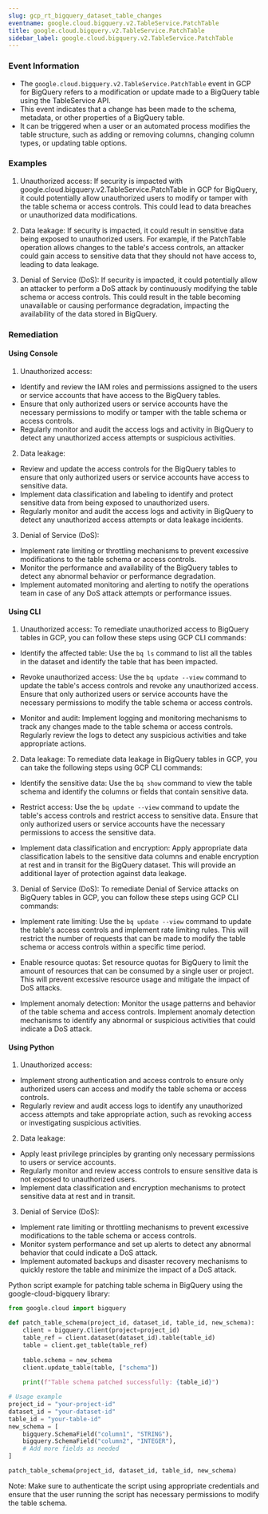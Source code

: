 ```yaml
--- 
slug: gcp_rt_bigquery_dataset_table_changes
eventname: google.cloud.bigquery.v2.TableService.PatchTable
title: google.cloud.bigquery.v2.TableService.PatchTable
sidebar_label: google.cloud.bigquery.v2.TableService.PatchTable
---
```

                       
### Event Information

- The `google.cloud.bigquery.v2.TableService.PatchTable` event in GCP for BigQuery refers to a modification or update made to a BigQuery table using the TableService API.
- This event indicates that a change has been made to the schema, metadata, or other properties of a BigQuery table.
- It can be triggered when a user or an automated process modifies the table structure, such as adding or removing columns, changing column types, or updating table options.




### Examples

1. Unauthorized access: If security is impacted with google.cloud.bigquery.v2.TableService.PatchTable in GCP for BigQuery, it could potentially allow unauthorized users to modify or tamper with the table schema or access controls. This could lead to data breaches or unauthorized data modifications.

2. Data leakage: If security is impacted, it could result in sensitive data being exposed to unauthorized users. For example, if the PatchTable operation allows changes to the table's access controls, an attacker could gain access to sensitive data that they should not have access to, leading to data leakage.

3. Denial of Service (DoS): If security is impacted, it could potentially allow an attacker to perform a DoS attack by continuously modifying the table schema or access controls. This could result in the table becoming unavailable or causing performance degradation, impacting the availability of the data stored in BigQuery.

### Remediation

#### Using Console

1. Unauthorized access:
- Identify and review the IAM roles and permissions assigned to the users or service accounts that have access to the BigQuery tables.
- Ensure that only authorized users or service accounts have the necessary permissions to modify or tamper with the table schema or access controls.
- Regularly monitor and audit the access logs and activity in BigQuery to detect any unauthorized access attempts or suspicious activities.

2. Data leakage:
- Review and update the access controls for the BigQuery tables to ensure that only authorized users or service accounts have access to sensitive data.
- Implement data classification and labeling to identify and protect sensitive data from being exposed to unauthorized users.
- Regularly monitor and audit the access logs and activity in BigQuery to detect any unauthorized access attempts or data leakage incidents.

3. Denial of Service (DoS):
- Implement rate limiting or throttling mechanisms to prevent excessive modifications to the table schema or access controls.
- Monitor the performance and availability of the BigQuery tables to detect any abnormal behavior or performance degradation.
- Implement automated monitoring and alerting to notify the operations team in case of any DoS attack attempts or performance issues.

#### Using CLI

1. Unauthorized access: To remediate unauthorized access to BigQuery tables in GCP, you can follow these steps using GCP CLI commands:

- Identify the affected table: Use the `bq ls` command to list all the tables in the dataset and identify the table that has been impacted.

- Revoke unauthorized access: Use the `bq update --view` command to update the table's access controls and revoke any unauthorized access. Ensure that only authorized users or service accounts have the necessary permissions to modify the table schema or access controls.

- Monitor and audit: Implement logging and monitoring mechanisms to track any changes made to the table schema or access controls. Regularly review the logs to detect any suspicious activities and take appropriate actions.

2. Data leakage: To remediate data leakage in BigQuery tables in GCP, you can take the following steps using GCP CLI commands:

- Identify the sensitive data: Use the `bq show` command to view the table schema and identify the columns or fields that contain sensitive data.

- Restrict access: Use the `bq update --view` command to update the table's access controls and restrict access to sensitive data. Ensure that only authorized users or service accounts have the necessary permissions to access the sensitive data.

- Implement data classification and encryption: Apply appropriate data classification labels to the sensitive data columns and enable encryption at rest and in transit for the BigQuery dataset. This will provide an additional layer of protection against data leakage.

3. Denial of Service (DoS): To remediate Denial of Service attacks on BigQuery tables in GCP, you can follow these steps using GCP CLI commands:

- Implement rate limiting: Use the `bq update --view` command to update the table's access controls and implement rate limiting rules. This will restrict the number of requests that can be made to modify the table schema or access controls within a specific time period.

- Enable resource quotas: Set resource quotas for BigQuery to limit the amount of resources that can be consumed by a single user or project. This will prevent excessive resource usage and mitigate the impact of DoS attacks.

- Implement anomaly detection: Monitor the usage patterns and behavior of the table schema and access controls. Implement anomaly detection mechanisms to identify any abnormal or suspicious activities that could indicate a DoS attack.

#### Using Python

1. Unauthorized access:
- Implement strong authentication and access controls to ensure only authorized users can access and modify the table schema or access controls.
- Regularly review and audit access logs to identify any unauthorized access attempts and take appropriate action, such as revoking access or investigating suspicious activities.

2. Data leakage:
- Apply least privilege principles by granting only necessary permissions to users or service accounts.
- Regularly monitor and review access controls to ensure sensitive data is not exposed to unauthorized users.
- Implement data classification and encryption mechanisms to protect sensitive data at rest and in transit.

3. Denial of Service (DoS):
- Implement rate limiting or throttling mechanisms to prevent excessive modifications to the table schema or access controls.
- Monitor system performance and set up alerts to detect any abnormal behavior that could indicate a DoS attack.
- Implement automated backups and disaster recovery mechanisms to quickly restore the table and minimize the impact of a DoS attack.

Python script example for patching table schema in BigQuery using the google-cloud-bigquery library:

```python
from google.cloud import bigquery

def patch_table_schema(project_id, dataset_id, table_id, new_schema):
    client = bigquery.Client(project=project_id)
    table_ref = client.dataset(dataset_id).table(table_id)
    table = client.get_table(table_ref)
    
    table.schema = new_schema
    client.update_table(table, ["schema"])
    
    print(f"Table schema patched successfully: {table_id}")

# Usage example
project_id = "your-project-id"
dataset_id = "your-dataset-id"
table_id = "your-table-id"
new_schema = [
    bigquery.SchemaField("column1", "STRING"),
    bigquery.SchemaField("column2", "INTEGER"),
    # Add more fields as needed
]

patch_table_schema(project_id, dataset_id, table_id, new_schema)
```

Note: Make sure to authenticate the script using appropriate credentials and ensure that the user running the script has necessary permissions to modify the table schema.


 